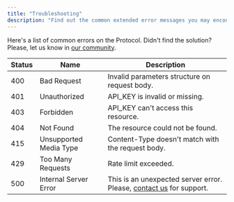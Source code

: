 ```yaml
---
title: "Troubleshooting"
description: "Find out the common extended error messages you may encounter"
---
```


Here's a list of common errors on the Protocol. Didn't find the solution? Please, let us know in [our community](https://join.slack.com/t/lumxpartners/shared_invite/zt-1z920ovmb-V6~OlHpvQSQupe7kJLu5YA).

| Status | Name                   | Description                                                                                                                                                    |
| ------ | ---------------------- | -------------------------------------------------------------------------------------------------------------------------------------------------------------- |
| 400    | Bad Request            | Invalid parameters structure on request body.                                                                                                                  |
| 401    | Unauthorized           | API_KEY is invalid or missing.                                                                                                                        |
| 403    | Forbidden              | API_KEY can't access this resource.                                                                                                                   |
| 404    | Not Found              | The resource could not be found.                                                                                                                               |
| 415    | Unsupported Media Type | Content-Type doesn't match with the request body.                                                                                                              |
| 429    | Too Many Requests      | Rate limit exceeded.                                                                                                                                           |
| 500    | Internal Server Error  | This is an unexpected server error. Please, [contact us](https://join.slack.com/t/lumxpartners/shared_invite/zt-1z920ovmb-V6~OlHpvQSQupe7kJLu5YA) for support. |

